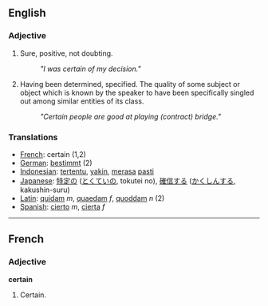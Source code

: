 == English ==
===Adjective===
# Sure, positive, not doubting.
#: ''"I was certain of my decision."''
# Having been determined, specified.  The quality of some subject or object which is known by the speaker to have been specifically singled out among similar entities of its class. 
#: ''"Certain people are good at playing (contract) bridge."''

=== Translations ===
*[[French]]: certain (1,2)
*[[German]]: [[bestimmt]] (2)
*[[Indonesian]]: [[tentu|tertentu]], [[yakin]], [[rasa|merasa]] [[pasti]]
*[[Japanese]]: [[特定]]の ([[とくてい]]の, tokutei no), [[確信]]する ([[かくしん]]する, kakushin-suru)
*[[Latin]]: [[quidam#Adjective|quidam]] ''m'', [[quidam#Adjective|quaedam]] ''f'', [[quidam#Adjective|quoddam]] ''n'' (2)
*[[Spanish]]: [[cierto]] ''m'', [[cierta]] ''f''
----

==French==
===Adjective===
'''certain'''
# Certain.